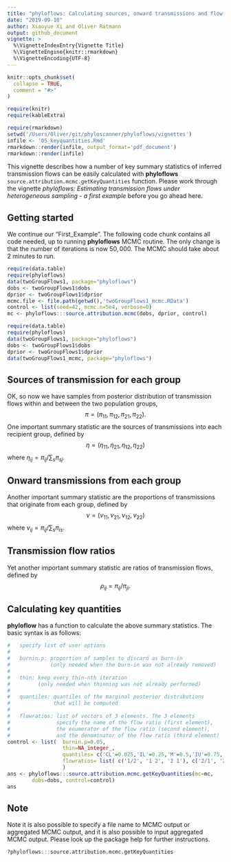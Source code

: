 ```yaml
---
title: "phyloflows: Calculating sources, onward transmissions and flow ratios"
date: "2019-09-10"
author: Xiaoyue Xi and Oliver Ratmann
output: github_document
vignette: >
  %\VignetteIndexEntry{Vignette Title}
  %\VignetteEngine{knitr::rmarkdown}
  %\VignetteEncoding{UTF-8}
---
```


```r
knitr::opts_chunk$set(
  collapse = TRUE,
  comment = "#>"
)
```
```r
require(knitr)
require(kableExtra)
```
```r
require(rmarkdown)
setwd('/Users/Oliver/git/phyloscanner/phyloflows/vignettes')
infile <- '05_keyquantities.Rmd'
rmarkdown::render(infile, output_format='pdf_document')
rmarkdown::render(infile)
```


This vignette describes how a number of key summary statistics of inferred
transmission flows can be easily calculated with **phyloflows**
`source.attribution.mcmc.getKeyQuantities` function. Please work through the
vignette *phyloflows: Estimating transmission flows under heterogeneous sampling
- a first example* before you go ahead here.

## Getting started

We continue our "First_Example". The following code chunk contains all code
needed, up to running **phyloflows** MCMC routine. The only change is that the
number of iterations is now $50,000$. The MCMC should take about 2 minutes to
run.

```r
require(data.table)
require(phyloflows)
data(twoGroupFlows1, package="phyloflows")
dobs <- twoGroupFlows1$dobs
dprior <- twoGroupFlows1$dprior
mcmc.file <- file.path(getwd(),'twoGroupFlows1_mcmc.RData')
control <- list(seed=42, mcmc.n=5e4, verbose=0)
mc <- phyloflows:::source.attribution.mcmc(dobs, dprior, control)
```
```r
require(data.table)
require(phyloflows)
data(twoGroupFlows1, package="phyloflows")
dobs <- twoGroupFlows1$dobs
dprior <- twoGroupFlows1$dprior
data(twoGroupFlows1_mcmc, package="phyloflows")
```

## Sources of transmission for each group
OK, so now we have samples from posterior distribution of transmission flows
within and between the two population groups,
$$
\pi=(\pi_{11},\pi_{12},\pi_{21},\pi_{22}).
$$
One important summary statistic are the sources of transmissions into each
recipient group, defined by
$$
\eta=(\eta_{11},\eta_{21},\eta_{12},\eta_{22})
$$
where $\eta_{ij}= \pi_{ij} / \sum_{s} \pi_{sj}$.

## Onward transmissions from each group
Another important summary statistic are the proportions of transmissions that
originate from each group, defined by 
$$
\nu=(\nu_{11},\nu_{21},\nu_{12},\nu_{22})
$$
where $\nu_{ij}= \pi_{ij} / \sum_{s} \pi_{is}$.

## Transmission flow ratios
Yet another important summary statistic are ratios of transmission flows,
defined by 
$$
\rho_{ij}= \pi_{ij} / \pi_{ji}.
$$

## Calculating key quantities
**phyloflow** has a function to calculate the above
summary statistics. The basic syntax is as follows:
```r
#	specify list of user options
#
#	burnin.p: proportion of samples to discard as burn-in 
#			  (only needed when the burn-in was not already removed)
#
#	thin: keep every thin-nth iteration 
#		  (only needed when thinning was not already performed)
#
#	quantiles: quantiles of the marginal posterior distributions 
#			   that will be computed
#
#	flowratios: list of vectors of 3 elements. The 3 elements 
#				specify the name of the flow ratio (first element),
#				the enumerator of the flow ratio (second element),
#				and the denominator of the flow ratio (third element)
control <- list(  burnin.p=0.05, 
			      thin=NA_integer_, 
				  quantiles= c('CL'=0.025,'IL'=0.25,'M'=0.5,'IU'=0.75,'CU'=0.975),
                  flowratios= list( c('1/2', '1 2', '2 1'), c('2/1', '2 1', '1 2'))
                  )
ans <- phyloflows:::source.attribution.mcmc.getKeyQuantities(mc=mc, 
		dobs=dobs, control=control)
ans
``` 

## Note
Note it is also possible to specify a file name to MCMC output or
aggregated MCMC output, and it is also possible to input aggregated MCMC output.
Please look up the package help for further instructions.
```r
?phyloflows:::source.attribution.mcmc.getKeyQuantities
``` 